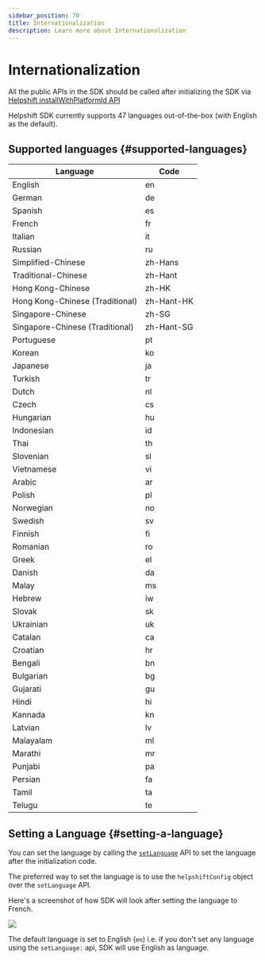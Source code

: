```yaml
---
sidebar_position: 70
title: Internationalization
description: Learn more about Internationalization
---
```




# Internationalization

<Intro>




</Intro>


<Admonition type="info" title="Note">

All the public APIs in the SDK should be called after initializing the SDK via [Helpshift installWithPlatformId API](/sdkx_ios/getting-started#start-using)


</Admonition>


Helpshift SDK currently supports 47 languages out-of-the-box (with English as the default).

## Supported languages {#supported-languages}
| Language | Code |
|--------------------|-------------------|
| English | en|
| German | de|
| Spanish | es|
| French | fr |
| Italian | it|
| Russian | ru |
| Simplified-Chinese | zh-Hans|
| Traditional-Chinese | zh-Hant|
| Hong Kong-Chinese | zh-HK|
| Hong Kong-Chinese (Traditional) | zh-Hant-HK|
| Singapore-Chinese | zh-SG|
| Singapore-Chinese (Traditional) | zh-Hant-SG|
| Portuguese |  pt|
| Korean| ko|
| Japanese | ja |
| Turkish| tr |
| Dutch | nl|
| Czech| cs|
| Hungarian | hu |
| Indonesian| id|
| Thai | th |
| Slovenian | sl |
| Vietnamese | vi |
| Arabic | ar |
| Polish | pl |
| Norwegian | no |
| Swedish | sv |
| Finnish | fi |
| Romanian | ro |
| Greek | el |
| Danish | da |
| Malay | ms |
| Hebrew | iw |
| Slovak | sk |
| Ukrainian | uk |
| Catalan | ca |
| Croatian | hr |
| Bengali | bn |
| Bulgarian | bg |
| Gujarati | gu |
| Hindi | hi |
| Kannada | kn |
| Latvian | lv |
| Malayalam | ml |
| Marathi | mr |
| Punjabi | pa |
| Persian | fa |
| Tamil | ta |
| Telugu | te |

## Setting a Language {#setting-a-language}
You can set the language by calling the [`setLanguage`](/sdkx_ios/support-tools#set-language) API to set the language after the initialization code.


<Admonition type="info" title="Note">

The preferred way to set the language is to use the `helpshiftConfig` object over the `setLanguage` API.

</Admonition>


Here's a screenshot of how SDK will look after setting the language to French.

![](/static/books/sdkx_ios/ios-Internationalization.png)


<Admonition type="info" title="Note">

The default language is set to English (`en`) i.e. if you don't set any language using the `setLanguage:` api, SDK will use English as language.


</Admonition>
